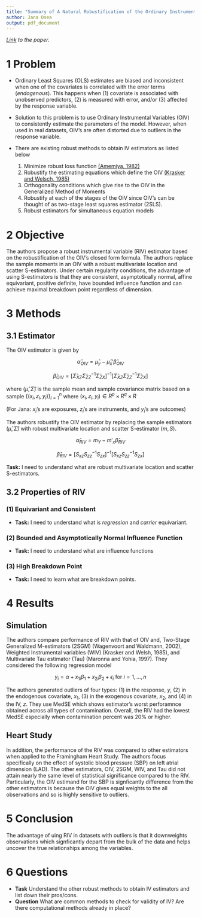 ```yaml
---
title: "Summary of A Natural Robustification of the Ordinary Instrumental Variables Estimator"
author: Jana Osea
output: pdf_document
---
```



*[Link](https://onlinelibrary.wiley.com/doi/10.1111/biom.12043) to the paper.*

# 1 Problem 
- Ordinary Least Squares (OLS) estimates are biased and inconsistent when one of the covariates is correlated with the error terms (*endogenous*). This happens when (1) covariate is associated with unobserved predictors, (2) is measured with error, and/or (3) affected by the response variable.
- Solution to this problem is to use Ordinary Instrumental Variables (OIV) to consistently estimate the parameters of the model. However, when used in real datasets, OIV's are often distorted due to outliers in the response variable.
- There are existing robust methods to obtain IV estimators as listed below

    1. Minimize robust loss function [(Amemiya, 1982)](https://www.jstor.org/stable/1912608?seq=1#metadata_info_tab_contents)
    2. Robustify the estimating equations which define the OIV [(Krasker and Welsch, 1985)](https://www.jstor.org/stable/1913223?seq=1#metadata_info_tab_contents)
    3. Orthogonality conditions which give rise to the OIV in the Generalized Method of Moments
    4. Robustify at each of the stages of the OIV since OIV's can be thought of as two-stage least squares estimator (2SLS).
    5. Robust estimators for simultaneous equation models

# 2 Objective

The authors propose a robust instrumental variable (RIV) estimator based on the robustification of the OIV's closed form formula. The authors replace the sample moments in an OIV with a robust multivariate location and scatter S-estimators. Under certain regularity conditions, the advantage of using S-estimators is that they are consistent, asymptotically normal, affine equivariant, positive definite, have bounded influence function and can achieve maximal breakdown point regardless of dimension.

# 3 Methods

## 3.1 Estimator

The OIV estimator is given by


$$\hat{\alpha}_{OIV} = \hat{\mu}_y- \hat{\mu}_ x'\hat{\beta}_{OIV}$$

$$\hat{\beta}_{OIV} = [\hat{\Sigma}_{XZ} \hat{\Sigma}_{ZZ}^{-1}\hat{\Sigma}_{ZX}]^{-1} [\hat{\Sigma}_{XZ} \hat{\Sigma}_{ZZ}^{-1}\hat{\Sigma}_{ZX}] $$

where  $(\hat{\mu}, \hat{\Sigma})$ is the sample mean and sample covariance matrix based on a sample $\{(x_i, z_i, y_i)\}^n_{i=1}$ where $(x_i, z_i, y_i) \in R^p \times R^q \times R$

(For Jana: $x_i$'s are exposures, $z_i$'s are instruments, and $y_i$'s are outcomes)


The authors robustify  the OIV estimator  by replacing the sample estimators $(\hat{\mu}, \hat{\Sigma})$ with robust multivariate location and scatter S-estimator $(m, S)$.

$$\hat{\alpha}_{RIV} = m_Y - m'_x \hat{\beta}_{RIV}$$

$$\hat{\beta}_{RIV} = [S_{xz}S_{zz}^{-1}S_{zx}]^{-1} [S_{xz}S_{zz}^{-1}S_{zx}]$$

**Task:** I need to understand what are robust multivariate location and scatter S-estimators.

## 3.2 Properties of RIV

### (1) Equivariant and Consistent

- **Task:** I need to understand what is *regression* and *carrier* equivariant.

### (2) Bounded and Asymptotically Normal Influence Function 

- **Task:** I need to understand what are influence functions

### (3) High Breakdown Point

- **Task:** I need to learn what are breakdown points.

# 4 Results

## Simulation
The authors compare performance of RIV with that of OIV and, Two-Stage Generalized M-estimators (2SGM) (Wagenvoort and Waldmann, 2002), Weighted Instrumental variables (WIV) (Krasker and Welsh, 1985), and Multivariate Tau estimator (Tau) (Maronna and Yohia, 1997). They considered the following regression model

$$ y_i = \alpha + x_{1i} \beta_1 + x_{2i}\beta_2 + \epsilon_i \text{ for } i =1,\dots,n$$

The authors generated outliers of four types: (1) in the response, $y$, (2) in the endogenous covariate, $x_1$, (3) in the exogenous covariate, $x_2$, and (4) in the IV, $z$. They use MedSE which shows estimator's worst perforamnce obtained across all types of contamination. Overall, the RIV had the lowest MedSE especially when contamination percent was 20\% or higher. 


## Heart Study

In addition, the performance of the RIV was compared to other estimators when applied to the Framingham Heart Study. The authors focus specifically on the effect of systolic blood pressure (SBP) on left atrial dimension (LAD). The other estimators, OIV, 2SGM, WIV, and Tau did not attain nearly the same level of statistical significance compared to the RIV. Particularly, the OIV estimand for the SBP is signficantly difference from the other estimators is because the OIV gives equal weights to the all observations and so is highly sensitive to outliers. 

# 5 Conclusion

The advantage of uing RIV in datasets with outliers is that it downweights observations which signficantly depart from the bulk of the data and helps uncover the true relationships among the variables.


# 6 Questions

- **Task** Understand the other robust methods to obtain IV estimators and list
down their pros/cons. 
- **Question** What are common methods to check for validity of IV? Are there computational methods already in place?